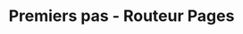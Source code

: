 ---
source-updated-at: 2025-05-16T04:52:11.000Z
translation-updated-at: 2025-06-02T19:56:16.111Z
title: Premiers pas - Routeur Pages
nav_title: Premiers pas
description: Apprenez à créer des applications web full-stack avec Next.js en utilisant le routeur Pages (Pages Router).
---